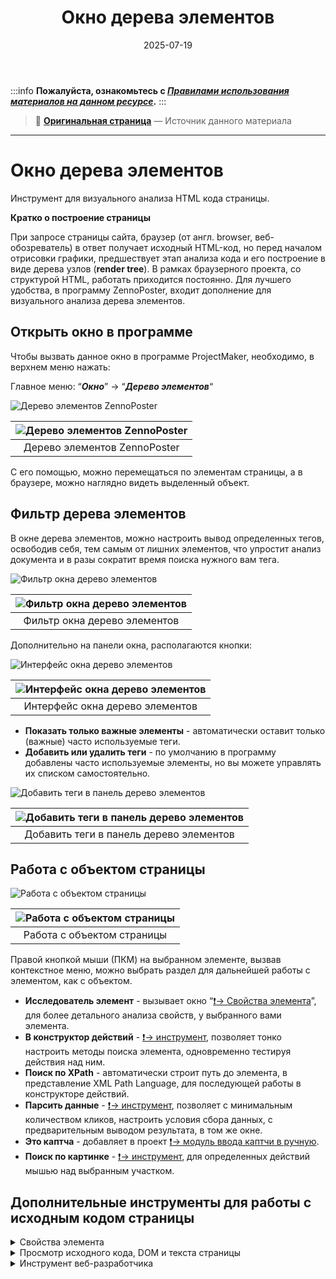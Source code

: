 ﻿---
sidebar_position: 5
title: "Окно дерева элементов"
description: ""
date: "2025-07-19"
converted: true
originalFile: "Окно дерева элементов.txt"
targetUrl: "https://zennolab.atlassian.net/wiki/spaces/RU/pages/727777355"
---
:::info **Пожалуйста, ознакомьтесь с [*Правилами использования материалов на данном ресурсе*](../Disclaimer).**
:::

> 🔗 **[Оригинальная страница](https://zennolab.atlassian.net/wiki/spaces/RU/pages/727777355)** — Источник данного материала

_______________________________________________  
# Окно дерева элементов

Инструмент для визуального анализа HTML кода страницы.

**Кратко о построение страницы**

При запросе страницы сайта, браузер (от англ. browser, веб-обозреватель) в ответ получает исходный HTML-код, но перед началом отрисовки графики, предшествует этап анализа кода и его построение в виде дерева узлов (**render tree**). В рамках браузерного проекта, со структурой HTML, работать приходится постоянно. Для лучшего удобства, в программу ZennoPoster, входит дополнение для визуального анализа дерева элементов.

## Открыть окно в программе

Чтобы вызвать данное окно в программе ProjectMaker, необходимо, в верхнем меню нажать:

Главное меню: “***Окно***” → “***Дерево элементов***“

![Дерево элементов ZennoPoster](./assets/Окно_дерева_элементов/Окно_дерева_элементов_pic1.png)

| ![Дерево элементов ZennoPoster](./assets/Окно_дерева_элементов/Окно_дерева_элементов_pic1.png) |
| :--: |
| Дерево элементов ZennoPoster |



С его помощью, можно перемещаться по элементам страницы, а в браузере, можно наглядно видеть выделенный объект.

## Фильтр дерева элементов
В окне дерева элементов, можно настроить вывод определенных тегов, освободив себя, тем самым от лишних элементов, что упростит анализ документа и в разы сократит время поиска нужного вам тега.

![Фильтр окна дерево элементов](./assets/Окно_дерева_элементов/Окно_дерева_элементов_pic2.gif)

| ![Фильтр окна дерево элементов](./assets/Окно_дерева_элементов/Окно_дерева_элементов_pic2.gif) |
| :--: |
| Фильтр окна дерево элементов |



Дополнительно на панели окна, располагаются кнопки:

![Интерфейс окна дерево элементов](./assets/Окно_дерева_элементов/Окно_дерева_элементов_pic3.png)

| ![Интерфейс окна дерево элементов](./assets/Окно_дерева_элементов/Окно_дерева_элементов_pic3.png) |
| :--: |
| Интерфейс окна дерево элементов |



- **Показать только важные элементы** - автоматически оставит только (важные) часто используемые теги.
- **Добавить или удалить теги** - по умолчанию в программу добавлены часто используемые элементы, но вы можете управлять их списком самостоятельно.

![Добавить теги в панель дерево элементов](./assets/Окно_дерева_элементов/Окно_дерева_элементов_pic4.png)

| ![Добавить теги в панель дерево элементов](./assets/Окно_дерева_элементов/Окно_дерева_элементов_pic4.png) |
| :--: |
| Добавить теги в панель дерево элементов |



## Работа с объектом страницы

![Работа с объектом страницы](./assets/Окно_дерева_элементов/Окно_дерева_элементов_pic5.png)

| ![Работа с объектом страницы](./assets/Окно_дерева_элементов/Окно_дерева_элементов_pic5.png) |
| :--: |
| Работа с объектом страницы |



Правой кнопкой мыши (ПКМ) на выбранном элементе, вызвав контекстное меню, можно выбрать раздел для дальнейшей работы с элементом, как с объектом.

- **Исследователь элемент** - вызывает окно “[❗→ Свойства элемента](/wiki/spaces/RU/pages/735608879 "/wiki/spaces/RU/pages/735608879")”, для более детального анализа свойств, у выбранного вами элемента.
- **В конструктор действий** - [❗→ инструмент](/wiki/spaces/RU/pages/483426337 "/wiki/spaces/RU/pages/483426337"), позволяет тонко настроить методы поиска элемента, одновременно тестируя действия над ним.
- **Поиск по XPath** - автоматически строит путь до элемента, в представление XML Path Language, для последующей работы в конструкторе действий.
- **Парсить данные** - [❗→ инструмент](/wiki/spaces/RU/pages/534053279 "/wiki/spaces/RU/pages/534053279"), позволяет с минимальным количеством кликов, настроить условия сбора данных, с предварительным выводом результата, в том же окне.
- **Это каптча** - добавляет в проект [❗→ модуль ввода каптчи в ручную](/wiki/spaces/RU/pages/534053215 "/wiki/spaces/RU/pages/534053215").
- **Поиск по картинке** - [❗→ инструмент](/wiki/spaces/RU/pages/492044304 "/wiki/spaces/RU/pages/492044304"), для определенных действий мышью над выбранным участком.

## Дополнительные инструменты для работы с исходным кодом страницы

<details>
<summary>Свойства элемента</summary>

[❗→ Панель для анализа атрибутов HTML элемента](/wiki/spaces/RU/pages/735608879 "/wiki/spaces/RU/pages/735608879")

![Панель свойства элемента](./assets/Окно_дерева_элементов/Окно_дерева_элементов_pic6.png)

| ![Панель свойства элемента](./assets/Окно_дерева_элементов/Окно_дерева_элементов_pic6.png) |
| :--: |
| Панель свойства элемента |



### **Открыть окно “Свойства элемента”**

“Окно” → “Свойства элемента“

</details>
<details>
<summary>Просмотр исходного кода, DOM и текста страницы</summary>

Инструмент, для анализа: DOM-модели документа, исходного HTML-код, текстового содержимого страницы.

![Просмотр исходного кода, DOM и текста страницы](./assets/Окно_дерева_элементов/Окно_дерева_элементов_pic7.png)

| ![Просмотр исходного кода, DOM и текста страницы](./assets/Окно_дерева_элементов/Окно_дерева_элементов_pic7.png) |
| :--: |
| Просмотр исходного кода, DOM и текста страницы |



### **Открыть окно “Просмотра текста страницы”**

“*Браузер” → “*Просмотр исходного кода, DOM и текста страницы“

![Кнопка просмотр исходного кода, DOM и текста страницы](./assets/Окно_дерева_элементов/Окно_дерева_элементов_pic8.png)

| ![Кнопка просмотр исходного кода, DOM и текста страницы](./assets/Окно_дерева_элементов/Окно_дерева_элементов_pic8.png) |
| :--: |
| Кнопка просмотр исходного кода, DOM и текста страницы |



### **Область применения**

Помимо анализа исходного кода текущей страницы, можно настроить поиск по регулярному выражению, для этого, необходимо нажать “[❗→ Копировать в конструктор рег. выражений](/wiki/spaces/RU/pages/534086111 "/wiki/spaces/RU/pages/534086111")” и содержимое документа, поместиться в область “Текст для обработки”, для дальнейшего создания /тестирования регулярного выражения.

</details>
<details>
<summary>Инструмент веб-разработчика</summary>

Developer tools или сокращённо — DevTools, набор инструментов помогает тестировать, отлаживать, профилировать, проверять код на соответствие тем или иным стандартам и многое другое.

Инструмент веб-разработчика, активен только при работе с браузером Google Chrome.

![Developer tools от ZennoChromium](./assets/Окно_дерева_элементов/Окно_дерева_элементов_pic9.png)

| ![Developer tools от ZennoChromium](./assets/Окно_дерева_элементов/Окно_дерева_элементов_pic9.png) |
| :--: |
| Developer tools от ZennoChromium |



### **Открыть окно “Инструмент веб-разработчика”**

“*Браузер” → “*Инструменты web-разработчика для активной вкладки“

Данная кнопка на панели, активна только при работе с браузером Google Chrome.

![Инструменты web-разработчика для активной вкладки](./assets/Окно_дерева_элементов/Окно_дерева_элементов_pic10.png)

| ![Инструменты web-разработчика для активной вкладки](./assets/Окно_дерева_элементов/Окно_дерева_элементов_pic10.png) |
| :--: |
| Инструменты web-разработчика для активной вкладки |



</details>